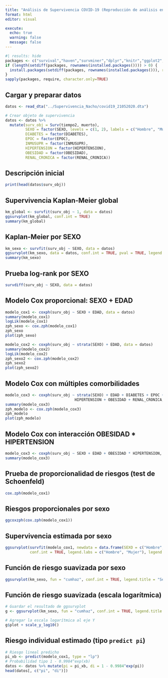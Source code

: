 ```yaml
---
title: "Análisis de Supervivencia COVID-19 (Reproducción de análisis en Stata)"
format: html
editor: visual

execute:
  echo: true
  warning: false
  message: false
---
```


```r
#| results: hide
packages <- c("survival","haven","survminer","dplyr","knitr","ggplot2","splines")
if (length(setdiff(packages, rownames(installed.packages()))) > 0) {
  install.packages(setdiff(packages, rownames(installed.packages())), repos = "http://cran.rstudio.com")
}
sapply(packages, require, character.only=TRUE)
```

## Cargar y preparar datos

```r
datos <- read_dta("../Supervivencia_Nacho/covid19_21052020.dta")

# Crear objeto de supervivencia
datos <- datos %>%
  mutate(surv_obj = Surv(tiempo2, muerto),
         SEXO = factor(SEXO, levels = c(1, 2), labels = c("Hombre", "Mujer")),
         DIABETES = factor(DIABETES),
         EPOC = factor(EPOC),
         INMUSUPR = factor(INMUSUPR),
         HIPERTENSION = factor(HIPERTENSION),
         OBESIDAD = factor(OBESIDAD),
         RENAL_CRONICA = factor(RENAL_CRONICA))
```

## Descripción inicial

```r
print(head(datos$surv_obj))
```

## Supervivencia Kaplan-Meier global

```r
km_global <- survfit(surv_obj ~ 1, data = datos)
ggsurvplot(km_global, conf.int = TRUE)
summary(km_global)
```

## Kaplan-Meier por SEXO

```r
km_sexo <- survfit(surv_obj ~ SEXO, data = datos)
ggsurvplot(km_sexo, data = datos, conf.int = TRUE, pval = TRUE, legend.title = "Sexo")
summary(km_sexo)
```

## Prueba log-rank por SEXO

```r
survdiff(surv_obj ~ SEXO, data = datos)
```

## Modelo Cox proporcional: SEXO + EDAD

```r
modelo_cox1 <- coxph(surv_obj ~ SEXO + EDAD, data = datos)
summary(modelo_cox1)
logLik(modelo_cox1)
zph_sexo <- cox.zph(modelo_cox1)
zph_sexo
plot(zph_sexo)
```


```r
modelo_cox2 <- coxph(surv_obj ~ strata(SEXO) + EDAD, data = datos)
summary(modelo_cox2)
logLik(modelo_cox2)
zph_sexo2 <- cox.zph(modelo_cox2)
zph_sexo2
plot(zph_sexo2)
```

## Modelo Cox con múltiples comorbilidades

```r
modelo_cox3 <- coxph(surv_obj ~ strata(SEXO) + EDAD + DIABETES + EPOC + INMUSUPR + 
                               HIPERTENSION + OBESIDAD + RENAL_CRONICA, data = datos)
summary(modelo_cox3)
zph_modelo <- cox.zph(modelo_cox3)
zph_modelo
plot(zph_modelo)
```

## Modelo Cox con interacción OBESIDAD \* HIPERTENSION

```r
modelo_cox3 <- coxph(surv_obj ~ SEXO + EDAD + OBESIDAD * HIPERTENSION, data = datos)
summary(modelo_cox3)
```

## Prueba de proporcionalidad de riesgos (test de Schoenfeld)

```r
cox.zph(modelo_cox1)
```

## Riesgos proporcionales por sexo

```r
ggcoxzph(cox.zph(modelo_cox1))
```

## Supervivencia estimada por sexo

```r
ggsurvplot(survfit(modelo_cox1, newdata = data.frame(SEXO = c("Hombre", "Mujer"), EDAD = mean(datos$EDAD, na.rm = TRUE))), data=datos,
           conf.int = TRUE, legend.labs = c("Hombre", "Mujer"), legend.title = "Sexo")
```

## Función de riesgo suavizada por sexo

```r
ggsurvplot(km_sexo, fun = "cumhaz", conf.int = TRUE, legend.title = "Sexo")
```

## Función de riesgo suavizada (escala logarítmica)

```r
# Guardar el resultado de ggsurvplot
g <- ggsurvplot(km_sexo, fun = "cumhaz", conf.int = TRUE, legend.title = "Sexo")

# Agregar la escala logarítmica al eje Y
g$plot + scale_y_log10()

```

## Riesgo individual estimado (tipo `predict pi`)

```r
# Riesgo lineal predicho
pi_xb <- predict(modelo_cox1, type = "lp")
# Probabilidad tipo 1 - 0.9984^exp(xb)
datos <- datos %>% mutate(pi = pi_xb, di = 1 - 0.9984^exp(pi))
head(datos[, c("pi", "di")])
```
